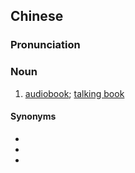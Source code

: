 {{also|有声书籍}}
==Chinese==
{{zh-forms|s=有声书籍|type=22}}

===Pronunciation===
{{zh-pron
|m=yǒushēng shūjí
|cat=n
}}

===Noun===
{{zh-noun}}

# [[audiobook]]; [[talking book]]

====Synonyms====
* {{zh-l|音像圖書}}
* {{zh-l|有聲讀物}}
* {{zh-l|有聲書}}